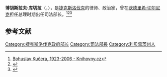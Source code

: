 '''博胡斯拉夫·库切拉'''（{{lang-cs|'''Bohuslav Kučera'''}}，{{bd|1923年|3月26日|2006年|3月11日|catIdx=B}}），是[[捷克斯洛伐克|捷克斯洛伐克]]的律师、政治家，曾在[[欧德里希·切尔尼克|欧德里希·切尔尼克]]担任总理时期出任司法部长。<ref>[https://www.knihovny.cz/Record/auth.AUT10-000019521 Bohuslav Kučera, 1923-2006 - Knihovny.cz]</ref><ref>{{Cite web |url=http://www.csns.cz/bohuslav-kucera-1968-1989-103 |title=Bohuslav Kučera (1968 - 1989) - Česká strana národně sociální |access-date=2020-09-12 |archive-date=2021-12-27 |archive-url=https://web.archive.org/web/20211227085301/http://www.csns.cz/bohuslav-kucera-1968-1989-103 |dead-url=no }}</ref><ref>{{Cite web |url=https://www.munzinger.de/search/portrait/Bohuslav+Kucera/0/12065.html |title=Bohuslav Kučera - Munzinger Biographie - Munzinger Online |access-date=2020-09-12 |archive-date=2016-03-05 |archive-url=https://web.archive.org/web/20160305052701/http://www.munzinger.de/search/portrait/Bohuslav+Kucera/0/12065.html |dead-url=no }}</ref>

== 参考文献 ==
{{Reflist}}

[[Category:捷克斯洛伐克政府部长|Category:捷克斯洛伐克政府部长]]
[[Category:司法部長|Category:司法部長]]
[[Category:利贝雷茨州人|Category:利贝雷茨州人]]